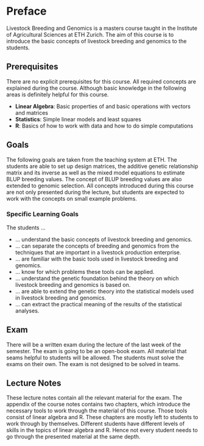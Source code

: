 # Preface {-}

Livestock Breeding and Genomics is a masters course taught in the Institute of Agricultural Sciences at ETH Zurich. The aim of this course is to introduce the basic concepts of livestock breeding and genomics to the students. 


## Prerequisites {-}
There are no explicit prerequisites for this course. All required concepts are explained during the course. Although basic knowledge in the following areas is definitely helpful for this course. 

* __Linear Algebra__: Basic properties of and basic operations with vectors and matrices
* __Statistics__: Simple linear models and least squares
* __R__: Basics of how to work with data and how to do simple computations 


## Goals {-}
The following goals are taken from the teaching system at ETH. The students are able to set up design matrices, the additive genetic relationship matrix and its inverse as well as the mixed model equations to estimate BLUP breeding values. The concept of BLUP breeding values are also extended to genomic selection. All concepts introduced during this course are not only presented during the lecture, but students are expected to work with the concepts on small example problems.


### Specific Learning Goals {-}
The students ... 

* ... understand the basic concepts of livestock breeding and genomics. 
* ... can separate the concepts of breeding and genomics from the techniques that are important in a livestock production enterprise. 
* ... are familiar with the basic tools used in livestock breeding and genomics. 
* ... know for which problems these tools can be applied.
* ... understand the genetic foundation behind the theory on which livestock breeding and genomics is based on. 
* ... are able to extend the genetic theory into the statistical models used in livestock breeding and genomics.
* ... can extract the practical meaning of the results of the statistical analyses.


## Exam {-}
There will be a written exam during the lecture of the last week of the semester. The exam is going to be an open-book exam. All material that seams helpful to students will be allowed. The students must solve the exams on their own. The exam is not designed to be solved in teams.


## Lecture Notes {-}
These lecture notes contain all the relevant material for the exam. The appendix of the course notes contains two chapters, which introduce the necessary tools to work through the material of this course. Those tools consist of linear algebra and R. These chapters are mostly left to students to work through by themselves. Different students have different levels of skills in the topics of linear algebra and R. Hence not every student needs to go through the presented material at the same depth. 
